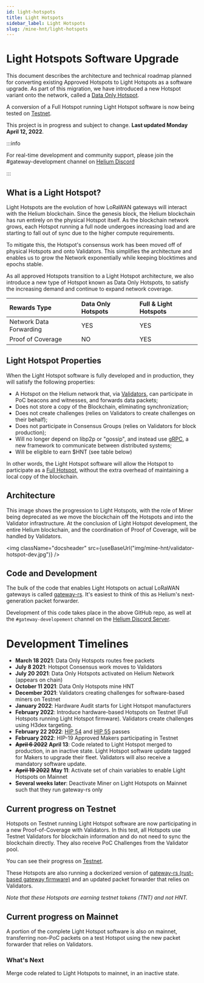 ```yaml
---
id: light-hotspots
title: Light Hotspots
sidebar_label: Light Hotspots
slug: /mine-hnt/light-hotspots
---
```


# Light Hotspots Software Upgrade


This document describes the architecture and technical roadmap planned for
converting existing Approved Hotspots to Light Hotspots as a software upgrade.
As part of this migration, we have introduced a new Hotspot variant onto the
network, called a [Data Only Hotspot](/mine-hnt/data-only-hotspots).

A conversion of a Full Hotspot running Light Hotspot software is now being
tested on [Testnet](https://testnet-explorer.helium.com).

This project is in progress and subject to change. **Last updated Monday April
12, 2022**.

:::info

For real-time development and community support, please join the
#gateway-development channel on [Helium Discord](https://discord.gg/helium)

:::

## What is a Light Hotspot?

Light Hotspots are the evolution of how LoRaWAN gateways will interact with the
Helium blockchain. Since the genesis block, the Helium blockchain has run
entirely on the physical Hotspot itself. As the blockchain network grows, each
Hotspot running a full node undergoes increasing load and are starting to fall
out of sync due to the higher compute requirements.

To mitigate this, the Hotspot's consensus work has been moved off of physical
Hotspots and onto Validators. This simplifies the architecture and enables us to
grow the Network exponentially while keeping blocktimes and epochs stable.

As all approved Hotspots transition to a Light Hotspot architecture, we also
introduce a new type of Hotspot known as Data Only Hotspots, to satisfy the
increasing demand and continue to expand network coverage.

| Rewards Type            | Data Only Hotspots | Full & Light Hotspots |
| :---------------------- | :----------------- | :-------------------- |
| Network Data Forwarding | YES                | YES                   |
| Proof of Coverage       | NO                 | YES                   |

## Light Hotspot Properties

When the Light Hotspot software is fully developed and in production, they will
satisfy the following properties:

- A Hotspot on the Helium network that, via [Validators](/mine-hnt/validators),
  can participate in PoC beacons and witnesses, and forwards data packets;
- Does not store a copy of the Blockchain, eliminating synchronization;
- Does not create challenges (relies on Validators to create challenges on their
  behalf);
- Does not participate in Consensus Groups (relies on Validators for block
  production);
- Will no longer depend on libp2p or "gossip", and instead use
  [gRPC](https://grpc.io/), a new framework to communicate between distributed
  systems;
- Will be eligible to earn $HNT (see table below)

In other words, the Light Hotspot software will allow the Hotspot to participate
as a [Full Hotspot](/mine-hnt/full-hotspots), without the extra overhead of
maintaining a local copy of the blockchain.

## Architecture

This image shows the progression to Light Hotspots, with the role of Miner being
deprecated as we move the blockchain off the Hotspots and into the Validator
infrastructure. At the conclusion of Light Hotspot development, the entire
Helium blockchain, and the coordination of Proof of Coverage, will be handled by
Validators.

<img
  className="docsheader"
  src={useBaseUrl("img/mine-hnt/validator-hotspot-dev.jpg")}
/>

## Code and Development

The bulk of the code that enables Light Hotspots on actual LoRaWAN gateways is
called [gateway-rs](https://github.com/helium/gateway-rs). It's easiest to think
of this as Helium's next-generation packet forwarder.

Development of this code takes place in the above GitHub repo, as well at the
`#gateway-developement` channel on the
[Helium Discord Server](https://discord.gg/helium).

# Development Timelines

- **March 18 2021**: Data Only Hotspots routes free packets
- **July 8 2021**: Hotspot Consensus work moves to Validators
- **July 20 2021**: Data Only Hotspots activated on Helium Network (appears on
  chain)
- **October 11 2021**: Data Only Hotspots mine HNT
- **December 2021**: Validators creating challenges for software-based miners on
  Testnet
- **January 2022**: Hardware Audit starts for Light Hotspot manufacturers
- **February 2022**: Introduce hardware-based Hotspots on Testnet (Full Hotspots
  running Light Hotspot firmware). Validators create challenges using H3dex
  targeting.
- **February 22 2022**:
  [HIP 54](https://heliumvote.com/14me3X7jpEmn3eeFfnAkMvUoFU3cN6GAS3CDomqCikr7VQfHWrU)
  and
  [HIP 55](https://heliumvote.com/14Rjhhz1DXLVmSRdzappqWgD6rfgu6XYxmdaSCvWLyLH8ZWbciK)
  passes
- **February 2022**: HIP-19 Approved Makers participating in Testnet
- **~~April 6 2022~~** **April 13**: Code related to Light Hotspot merged to
  production, in an inactive state. Light Hotspot software update tagged for
  Makers to upgrade their fleet. Validators will also receive a mandatory
  software update.
- **~~April 19 2022~~** **May 11**: Activate set of chain variables to enable
  Light Hotspots on Mainnet
- **Several weeks later**: Deactivate Miner on Light Hotspots on Mainnet such
  that they run gateway-rs only

## Current progress on Testnet

Hotspots on Testnet running Light Hotspot software are now participating in a
new Proof-of-Coverage with Validators. In this test, all Hotspots use Testnet
Validators for blockchain information and do not need to sync the blockchain
directly. They also receive PoC Challenges from the Validator pool.

You can see their progress on [Testnet](https://testnet-explorer.helium.com).

These Hotspots are also running a dockerized version of
[gateway-rs (rust-based gateway firmware)](https://github.com/helium/gateway-rs)
and an updated packet forwarder that relies on Validators.

_Note that these Hotspots are earning testnet tokens (TNT) and not HNT._

## Current progress on Mainnet

A portion of the complete Light Hotspot software is also on mainnet,
transferring non-PoC packets on a test Hotspot using the new packet forwarder
that relies on Validators.

### What's Next

Merge code related to Light Hotspots to mainnet, in an inactive state.

